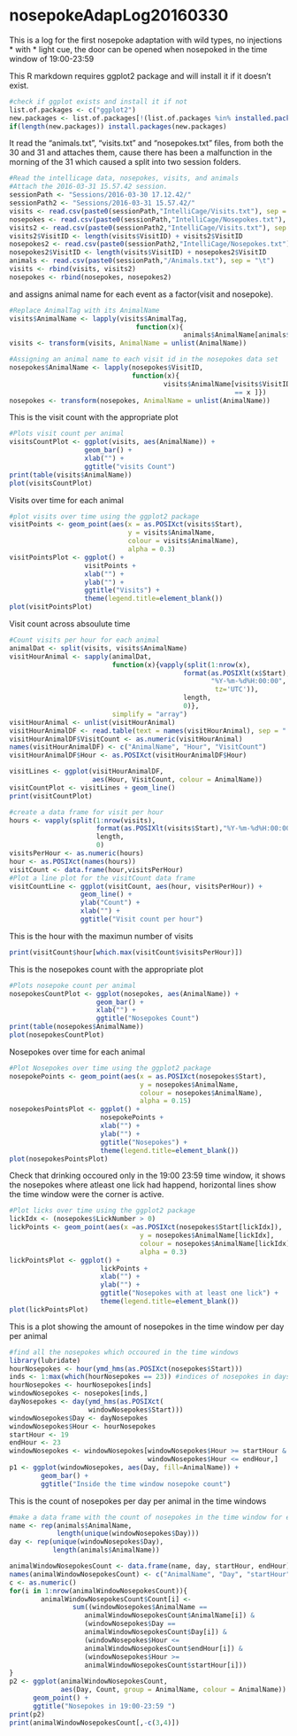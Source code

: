 nosepokeAdapLog20160330
=======================

This is a log for the first nosepoke adaptation with wild types, no injections * with * light cue, the door can be opened when nosepoked in the time window of 19:00-23:59

This R markdown requires ggplot2 package and will install it if it doesn't exist.  
```r
#check if ggplot exists and install it if not
list.of.packages <- c("ggplot2")
new.packages <- list.of.packages[!(list.of.packages %in% installed.packages()[,"Package"])]
if(length(new.packages)) install.packages(new.packages)
```

It read the "animals.txt", "visits.txt" and "nosepokes.txt" files, from both the 30 and 31 and attaches them, cause there has been a malfunction in the morning of the 31 which caused a split into two session folders.    
```r
#Read the intellicage data, nosepokes, visits, and animals
#Attach the 2016-03-31 15.57.42 session.
sessionPath <- "Sessions/2016-03-30 17.12.42/"
sessionPath2 <- "Sessions/2016-03-31 15.57.42/"
visits <- read.csv(paste0(sessionPath,"IntelliCage/Visits.txt"), sep = "\t")
nosepokes <- read.csv(paste0(sessionPath,"IntelliCage/Nosepokes.txt"), sep = "\t")
visits2 <- read.csv(paste0(sessionPath2,"IntelliCage/Visits.txt"), sep = "\t")
visits2$VisitID <- length(visits$VisitID) + visits2$VisitID
nosepokes2 <- read.csv(paste0(sessionPath2,"IntelliCage/Nosepokes.txt"), sep = "\t")
nosepokes2$VisitID <- length(visits$VisitID) + nosepokes2$VisitID
animals <- read.csv(paste0(sessionPath,"/Animals.txt"), sep = "\t")
visits <- rbind(visits, visits2)
nosepokes <- rbind(nosepokes, nosepokes2)
```
and assigns animal name for each event as a factor(visit and nosepoke).  

```r
#Replace AnimalTag with its AnimalName
visits$AnimalName <- lapply(visits$AnimalTag,
                                function(x){
                                            animals$AnimalName[animals$AnimalTag == x ]})
visits <- transform(visits, AnimalName = unlist(AnimalName))

#Assigning an animal name to each visit id in the nosepokes data set
nosepokes$AnimalName <- lapply(nosepokes$VisitID,
                               function(x){
                                       visits$AnimalName[visits$VisitID  
                                                         == x ]})
nosepokes <- transform(nosepokes, AnimalName = unlist(AnimalName))

```

This is the visit count with the appropriate plot  
```r
#Plots visit count per animal
visitsCountPlot <- ggplot(visits, aes(AnimalName)) +
                   geom_bar() +
                   xlab("") +
                   ggtitle("visits Count")
print(table(visits$AnimalName))
plot(visitsCountPlot)
```

Visits over time for each animal   
```r
#plot visits over time using the ggplot2 package
visitPoints <- geom_point(aes(x = as.POSIXct(visits$Start),
                              y = visits$AnimalName,
                              colour = visits$AnimalName),
                              alpha = 0.3)
visitPointsPlot <- ggplot() +
                   visitPoints +
                   xlab("") +
                   ylab("") +
                   ggtitle("Visits") +
                   theme(legend.title=element_blank())
plot(visitPointsPlot)
```

Visit count across absoulute time  
```r
#Count visits per hour for each animal
animalDat <- split(visits, visits$AnimalName)
visitHourAnimal <- sapply(animalDat, 
                          function(x){vapply(split(1:nrow(x),
                                            format(as.POSIXlt(x$Start),
                                                   "%Y-%m-%d%H:00:00",
                                                    tz='UTC')),
                                            length,
                                            0)},
                          simplify = "array")
visitHourAnimal <- unlist(visitHourAnimal)
visitHourAnimalDF <- read.table(text = names(visitHourAnimal), sep = ".")
visitHourAnimalDF$VisitCount <- as.numeric(visitHourAnimal)
names(visitHourAnimalDF) <- c("AnimalName", "Hour", "VisitCount")
visitHourAnimalDF$Hour <- as.POSIXct(visitHourAnimalDF$Hour)
```

```r
visitLines <- ggplot(visitHourAnimalDF,
                     aes(Hour, VisitCount, colour = AnimalName))
visitCountPlot <- visitLines + geom_line()
print(visitCountPlot)
```

```r
#create a data frame for visit per hour
hours <- vapply(split(1:nrow(visits),
                      format(as.POSIXlt(visits$Start),"%Y-%m-%d%H:00:00",tz='UTC')),
                      length,
                      0)
visitsPerHour <- as.numeric(hours)
hour <- as.POSIXct(names(hours))
visitCount <- data.frame(hour,visitsPerHour)
#Plot a line plot for the visitCount data frame
visitCountLine <- ggplot(visitCount, aes(hour, visitsPerHour)) +
                  geom_line() +
                  ylab("Count") +
                  xlab("") +
                  ggtitle("Visit count per hour")
```

This is the hour with the maximun number of visits  
```r
print(visitCount$hour[which.max(visitCount$visitsPerHour)])
```


This is the nosepokes count with the appropriate plot 
```r
#Plots nosepoke count per animal
nosepokesCountPlot <- ggplot(nosepokes, aes(AnimalName)) +
                      geom_bar() +
                      xlab("") +
                      ggtitle("Nosepokes Count")
print(table(nosepokes$AnimalName))
plot(nosepokesCountPlot)
```


Nosepokes over time for each animal
```r
#Plot Nosepokes over time using the ggplot2 package
nosepokePoints <- geom_point(aes(x = as.POSIXct(nosepokes$Start),
                                 y = nosepokes$AnimalName,
                                 colour = nosepokes$AnimalName),
                                 alpha = 0.15)
nosepokesPointsPlot <- ggplot() +
                       nosepokePoints +
                       xlab("") +
                       ylab("") +
                       ggtitle("Nosepokes") +
                       theme(legend.title=element_blank())
plot(nosepokesPointsPlot)
```

Check that drinking occoured only in the 19:00 23:59 time window, it shows the nosepokes where atleast one lick had happend, horizontal lines show the time window were the corner is active.
```r
#Plot licks over time using the ggplot2 package
lickIdx <- (nosepokes$LickNumber > 0)
lickPoints <- geom_point(aes(x =as.POSIXct(nosepokes$Start[lickIdx]),
                                 y = nosepokes$AnimalName[lickIdx],
                                 colour = nosepokes$AnimalName[lickIdx]),
                                 alpha = 0.3)
lickPointsPlot <- ggplot() +
                       lickPoints +
                       xlab("") +
                       ylab("") +
                       ggtitle("Nosepokes with at least one lick") +
                       theme(legend.title=element_blank())
plot(lickPointsPlot)

```


This is a plot showing the amount of nosepokes in the time window per day per animal  
```r
#find all the nosepokes which occoured in the time windows
library(lubridate)
hourNosepokes <- hour(ymd_hms(as.POSIXct(nosepokes$Start)))
inds <- 1:max(which(hourNosepokes == 23)) #indices of nosepokes in days                                            #with window                 
hourNosepokes <- hourNosepokes[inds]
windowNosepokes <- nosepokes[inds,]
dayNosepokes <- day(ymd_hms(as.POSIXct(
                    windowNosepokes$Start)))
windowNosepokes$Day <- dayNosepokes
windowNosepokes$Hour <- hourNosepokes
startHour <- 19
endHour <- 23
windowNosepokes <- windowNosepokes[windowNosepokes$Hour >= startHour &
                                   windowNosepokes$Hour <= endHour,]
p1 <- ggplot(windowNosepokes, aes(Day, fill=AnimalName)) +
        geom_bar() +
        ggtitle("Inside the time window nosepoke count")
```

This is the count of nosepokes per day per animal in the time windows
```r
#make a data frame with the count of nosepokes in the time window for each day for each animal
name <- rep(animals$AnimalName,
            length(unique(windowNosepokes$Day)))
day <- rep(unique(windowNosepokes$Day),
           length(animals$AnimalName))

animalWindowNosepokesCount <- data.frame(name, day, startHour, endHour)
names(animalWindowNosepokesCount) <- c("AnimalName", "Day", "startHour", "endHour")
c <- as.numeric()
for(i in 1:nrow(animalWindowNosepokesCount)){
        animalWindowNosepokesCount$Count[i] <-
                sum((windowNosepokes$AnimalName ==
                   animalWindowNosepokesCount$AnimalName[i]) &
                   (windowNosepokes$Day ==
                   animalWindowNosepokesCount$Day[i]) &
                   (windowNosepokes$Hour <=
                   animalWindowNosepokesCount$endHour[i]) &
                   (windowNosepokes$Hour >=
                   animalWindowNosepokesCount$startHour[i]))
}
p2 <- ggplot(animalWindowNosepokesCount,
             aes(Day, Count, group = AnimalName, colour = AnimalName)) +       geom_line() +
      geom_point() +
      ggtitle("Nosepokes in 19:00-23:59 ")
print(p2)
print(animalWindowNosepokesCount[,-c(3,4)])
```

